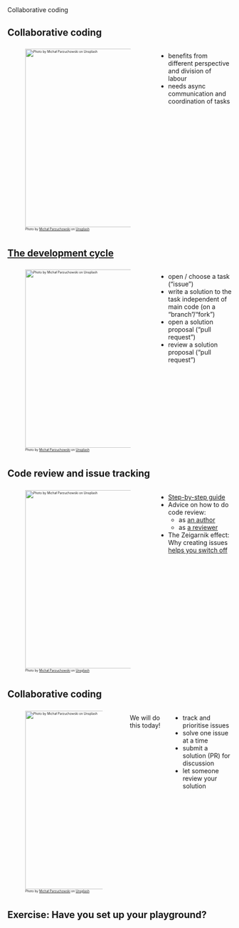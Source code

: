 ## 

Collaborative coding

## Collaborative coding

:::: {.columns}

::: {.column width="50%" style="font-size: 0.5em;"}
![Photo by <a href="https://unsplash.com/@mparzuchowski?utm_source=unsplash&utm_medium=referral&utm_content=creditCopyText">Michał Parzuchowski</a> on <a href="https://unsplash.com/photos/yqD-v4fidt0?utm_source=unsplash&utm_medium=referral&utm_content=creditCopyText">Unsplash</a>](img/michal-parzuchowski-yqD-v4fidt0-unsplash.jpg){height=400}
:::

::: {.column width="50%"}
* benefits from different perspective and division of labour
* needs async communication and coordination of tasks
:::
::::


## [The development cycle](https://github.com/neuroinformatics-unit/rse-best-practices-playground){preview-link="true" style="text-align: center"} 

:::: {.columns}

::: {.column width="50%" style="font-size: 0.5em;"}
![Photo by <a href="https://unsplash.com/@mparzuchowski?utm_source=unsplash&utm_medium=referral&utm_content=creditCopyText">Michał Parzuchowski</a> on <a href="https://unsplash.com/photos/yqD-v4fidt0?utm_source=unsplash&utm_medium=referral&utm_content=creditCopyText">Unsplash</a>](img/michal-parzuchowski-yqD-v4fidt0-unsplash.jpg){height=400}
:::

::: {.column width="50%"}
* open / choose a task ("issue")
* write a solution to the task independent of main code (on a "branch"/"fork")
* open a solution proposal ("pull request")
* review a solution proposal ("pull request")
:::
::::

## Code review and issue tracking
:::: {.columns}

::: {.column width="50%" style="font-size: 0.5em;"}
![Photo by <a href="https://unsplash.com/@mparzuchowski?utm_source=unsplash&utm_medium=referral&utm_content=creditCopyText">Michał Parzuchowski</a> on <a href="https://unsplash.com/photos/yqD-v4fidt0?utm_source=unsplash&utm_medium=referral&utm_content=creditCopyText">Unsplash</a>](img/michal-parzuchowski-yqD-v4fidt0-unsplash.jpg){height=400}
:::

::: {.column width="50%"}
* [Step-by-step guide](https://blog.ossph.org/a-beginners-guide-to-contributing-to-open-source-projects/)
* Advice on how to do code review:
  * as [an author](https://mtlynch.io/code-review-love/)
  * as [a reviewer](https://mtlynch.io/human-code-reviews-1/)
* The Zeigarnik effect: Why creating issues [helps you switch off](https://todoist.com/inspiration/zeigarnik-effect-comic)
:::
::::

## Collaborative coding

:::: {.columns}

::: {.column width="50%" style="font-size: 0.5em;"}
![Photo by <a href="https://unsplash.com/@mparzuchowski?utm_source=unsplash&utm_medium=referral&utm_content=creditCopyText">Michał Parzuchowski</a> on <a href="https://unsplash.com/photos/yqD-v4fidt0?utm_source=unsplash&utm_medium=referral&utm_content=creditCopyText">Unsplash</a>](img/michal-parzuchowski-yqD-v4fidt0-unsplash.jpg){height=400}
:::

We will do this today!

::: {.column width="50%"}
* track and prioritise issues
* solve one issue at a time
* submit a solution (PR) for discussion
* let someone review your solution
:::
::::


## Exercise: Have you set up your playground?
